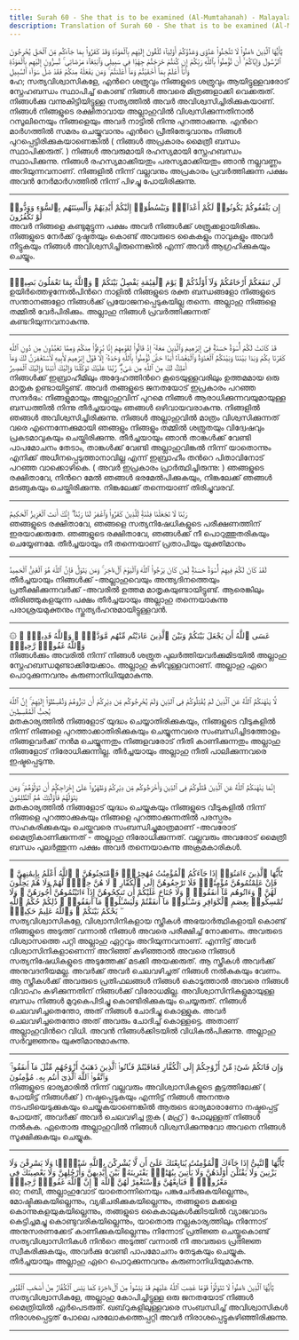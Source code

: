 ```yaml
---
title: Surah 60 - She that is to be examined (Al-Mumtahanah) - Malayalam
description: Translation of Surah 60 - She that is to be examined (Al-Mumtahanah) in Malayalam
---
```





<Aside type="quran" title="1">
يَٰٓأَيُّهَا ٱلَّذِينَ ءَامَنُوا۟ لَا تَتَّخِذُوا۟ عَدُوِّى وَعَدُوَّكُمْ أَوْلِيَآءَ تُلْقُونَ إِلَيْهِم بِٱلْمَوَدَّةِ وَقَدْ كَفَرُوا۟ بِمَا جَآءَكُم مِّنَ ٱلْحَقِّ يُخْرِجُونَ ٱلرَّسُولَ وَإِيَّاكُمْ ۙ أَن تُؤْمِنُوا۟ بِٱللَّهِ رَبِّكُمْ إِن كُنتُمْ خَرَجْتُمْ جِهَٰدًۭا فِى سَبِيلِى وَٱبْتِغَآءَ مَرْضَاتِى ۚ تُسِرُّونَ إِلَيْهِم بِٱلْمَوَدَّةِ وَأَنَا۠ أَعْلَمُ بِمَآ أَخْفَيْتُمْ وَمَآ أَعْلَنتُمْ ۚ وَمَن يَفْعَلْهُ مِنكُمْ فَقَدْ ضَلَّ سَوَآءَ ٱلسَّبِيلِ
</Aside>

<Aside type="reference" title="1">
ഹേ; സത്യവിശ്വാസികളേ, എന്‍റെ ശത്രുവും നിങ്ങളുടെ ശത്രുവും ആയിട്ടുള്ളവരോട്‌ സ്നേഹബന്ധം സ്ഥാപിച്ച്‌ കൊണ്ട്‌ നിങ്ങള്‍ അവരെ മിത്രങ്ങളാക്കി വെക്കരുത്‌. നിങ്ങള്‍ക്കു വന്നുകിട്ടിയിട്ടുള്ള സത്യത്തില്‍ അവര്‍ അവിശ്വസിച്ചിരിക്കുകയാണ്‌. നിങ്ങള്‍ നിങ്ങളുടെ രക്ഷിതാവായ അല്ലാഹുവില്‍ വിശ്വസിക്കുന്നതിനാല്‍ റസൂലിനെയും നിങ്ങളെയും അവര്‍ നാട്ടില്‍ നിന്നു പുറത്താക്കുന്നു. എന്‍റെ മാര്‍ഗത്തില്‍ സമരം ചെയ്യുവാനും എന്‍റെ പ്രീതിതേടുവാനും നിങ്ങള്‍ പുറപ്പെട്ടിരിക്കുകയാണെങ്കില്‍ ( നിങ്ങള്‍ അപ്രകാരം മൈത്രീ ബന്ധം സ്ഥാപിക്കരുത്‌. ) നിങ്ങള്‍ അവരുമായി രഹസ്യമായി സ്നേഹബന്ധം സ്ഥാപിക്കുന്നു. നിങ്ങള്‍ രഹസ്യമാക്കിയതും പരസ്യമാക്കിയതും ഞാന്‍ നല്ലവണ്ണം അറിയുന്നവനാണ്‌. നിങ്ങളില്‍ നിന്ന്‌ വല്ലവനും അപ്രകാരം പ്രവര്‍ത്തിക്കുന്ന പക്ഷം അവന്‍ നേര്‍മാര്‍ഗത്തില്‍ നിന്ന്‌ പിഴച്ചു പോയിരിക്കുന്നു.
</Aside>

---

<Aside type="quran" title="2">
إِن يَثْقَفُوكُمْ يَكُونُوا۟ لَكُمْ أَعْدَآءًۭ وَيَبْسُطُوٓا۟ إِلَيْكُمْ أَيْدِيَهُمْ وَأَلْسِنَتَهُم بِٱلسُّوٓءِ وَوَدُّوا۟ لَوْ تَكْفُرُونَ
</Aside>

<Aside type="reference" title="2">
അവര്‍ നിങ്ങളെ കണ്ടുമുട്ടുന്ന പക്ഷം അവര്‍ നിങ്ങള്‍ക്ക്‌ ശത്രുക്കളായിരിക്കും. നിങ്ങളുടെ നേര്‍ക്ക്‌ ദുഷ്ടതയും കൊണ്ട്‌ അവരുടെ കൈകളും നാവുകളും അവര്‍ നീട്ടുകയും നിങ്ങള്‍ അവിശ്വസിച്ചിരുന്നെങ്കില്‍ എന്ന്‌ അവര്‍ ആഗ്രഹിക്കുകയും ചെയ്യും.
</Aside>

---

<Aside type="quran" title="3">
لَن تَنفَعَكُمْ أَرْحَامُكُمْ وَلَآ أَوْلَٰدُكُمْ ۚ يَوْمَ ٱلْقِيَٰمَةِ يَفْصِلُ بَيْنَكُمْ ۚ وَٱللَّهُ بِمَا تَعْمَلُونَ بَصِيرٌۭ
</Aside>

<Aside type="reference" title="3">
ഉയിര്‍ത്തെഴുന്നേല്‍പിന്‍റെ നാളില്‍ നിങ്ങളുടെ രക്ത ബന്ധങ്ങളോ നിങ്ങളുടെ സന്താനങ്ങളോ നിങ്ങള്‍ക്ക്‌ പ്രയോജനപ്പെടുകയില്ല തന്നെ. അല്ലാഹു നിങ്ങളെ തമ്മില്‍ വേര്‍പിരിക്കും. അല്ലാഹു നിങ്ങള്‍ പ്രവര്‍ത്തിക്കുന്നത്‌ കണ്ടറിയുന്നവനാകുന്നു.
</Aside>

---

<Aside type="quran" title="4">
قَدْ كَانَتْ لَكُمْ أُسْوَةٌ حَسَنَةٌۭ فِىٓ إِبْرَٰهِيمَ وَٱلَّذِينَ مَعَهُۥٓ إِذْ قَالُوا۟ لِقَوْمِهِمْ إِنَّا بُرَءَٰٓؤُا۟ مِنكُمْ وَمِمَّا تَعْبُدُونَ مِن دُونِ ٱللَّهِ كَفَرْنَا بِكُمْ وَبَدَا بَيْنَنَا وَبَيْنَكُمُ ٱلْعَدَٰوَةُ وَٱلْبَغْضَآءُ أَبَدًا حَتَّىٰ تُؤْمِنُوا۟ بِٱللَّهِ وَحْدَهُۥٓ إِلَّا قَوْلَ إِبْرَٰهِيمَ لِأَبِيهِ لَأَسْتَغْفِرَنَّ لَكَ وَمَآ أَمْلِكُ لَكَ مِنَ ٱللَّهِ مِن شَىْءٍۢ ۖ رَّبَّنَا عَلَيْكَ تَوَكَّلْنَا وَإِلَيْكَ أَنَبْنَا وَإِلَيْكَ ٱلْمَصِيرُ
</Aside>

<Aside type="reference" title="4">
നിങ്ങള്‍ക്ക്‌ ഇബ്രാഹീമിലും അദ്ദേഹത്തിന്‍റെ കൂടെയുള്ളവരിലും ഉത്തമമായ ഒരു മാതൃക ഉണ്ടായിട്ടുണ്ട്‌. അവര്‍ തങ്ങളുടെ ജനതയോട്‌ ഇപ്രകാരം പറഞ്ഞ സന്ദര്‍ഭം: നിങ്ങളുമായും അല്ലാഹുവിന്‌ പുറമെ നിങ്ങള്‍ ആരാധിക്കുന്നവയുമായുള്ള ബന്ധത്തില്‍ നിന്നു തീര്‍ച്ചയായും ഞങ്ങള്‍ ഒഴിവായവരാകുന്നു. നിങ്ങളില്‍ ഞങ്ങള്‍ അവിശ്വസിച്ചിരിക്കുന്നു. നിങ്ങള്‍ അല്ലാഹുവില്‍ മാത്രം വിശ്വസിക്കുന്നത്‌ വരെ എന്നെന്നേക്കുമായി ഞങ്ങളും നിങ്ങളും തമ്മില്‍ ശത്രുതയും വിദ്വേഷവും പ്രകടമാവുകയും ചെയ്തിരിക്കുന്നു. തീര്‍ച്ചയായും ഞാന്‍ താങ്കള്‍ക്ക്‌ വേണ്ടി പാപമോചനം തേടാം, താങ്കള്‍ക്ക്‌ വേണ്ടി അല്ലാഹുവിങ്കല്‍ നിന്ന്‌ യാതൊന്നും എനിക്ക്‌ അധീനപ്പെടുത്താനാവില്ല എന്ന്‌ ഇബ്രാഹീം തന്‍റെ പിതാവിനോട്‌ പറഞ്ഞ വാക്കൊഴികെ. ( അവര്‍ ഇപ്രകാരം പ്രാര്‍ത്ഥിച്ചിരുന്നു: ) ഞങ്ങളുടെ രക്ഷിതാവേ, നിന്‍റെ മേല്‍ ഞങ്ങള്‍ ഭരമേല്‍പിക്കുകയും, നിങ്കലേക്ക്‌ ഞങ്ങള്‍ മടങ്ങുകയും ചെയ്തിരിക്കുന്നു. നിങ്കലേക്ക്‌ തന്നെയാണ്‌ തിരിച്ചുവരവ്‌.
</Aside>

---

<Aside type="quran" title="5">
رَبَّنَا لَا تَجْعَلْنَا فِتْنَةًۭ لِّلَّذِينَ كَفَرُوا۟ وَٱغْفِرْ لَنَا رَبَّنَآ ۖ إِنَّكَ أَنتَ ٱلْعَزِيزُ ٱلْحَكِيمُ
</Aside>

<Aside type="reference" title="5">
ഞങ്ങളുടെ രക്ഷിതാവേ, ഞങ്ങളെ സത്യനിഷേധികളുടെ പരീക്ഷണത്തിന്‌ ഇരയാക്കരുതേ. ഞങ്ങളുടെ രക്ഷിതാവേ, ഞങ്ങള്‍ക്ക്‌ നീ പൊറുത്തുതരികയും ചെയ്യേണമേ. തീര്‍ച്ചയായും നീ തന്നെയാണ്‌ പ്രതാപിയും യുക്തിമാനും
</Aside>

---

<Aside type="quran" title="6">
لَقَدْ كَانَ لَكُمْ فِيهِمْ أُسْوَةٌ حَسَنَةٌۭ لِّمَن كَانَ يَرْجُوا۟ ٱللَّهَ وَٱلْيَوْمَ ٱلْءَاخِرَ ۚ وَمَن يَتَوَلَّ فَإِنَّ ٱللَّهَ هُوَ ٱلْغَنِىُّ ٱلْحَمِيدُ
</Aside>

<Aside type="reference" title="6">
തീര്‍ച്ചയായും നിങ്ങള്‍ക്ക്‌ -അല്ലാഹുവെയും അന്ത്യദിനത്തെയും പ്രതീക്ഷിക്കുന്നവര്‍ക്ക്‌ -അവരില്‍ ഉത്തമ മാതൃകയുണ്ടായിട്ടുണ്ട്‌. ആരെങ്കിലും തിരിഞ്ഞുകളയുന്ന പക്ഷം തീര്‍ച്ചയായും അല്ലാഹു തന്നെയാകുന്നു പരാശ്രയമുക്തനും സ്തുത്യര്‍ഹനുമായിട്ടുള്ളവന്‍.
</Aside>

---

<Aside type="quran" title="7">
۞ عَسَى ٱللَّهُ أَن يَجْعَلَ بَيْنَكُمْ وَبَيْنَ ٱلَّذِينَ عَادَيْتُم مِّنْهُم مَّوَدَّةًۭ ۚ وَٱللَّهُ قَدِيرٌۭ ۚ وَٱللَّهُ غَفُورٌۭ رَّحِيمٌۭ
</Aside>

<Aside type="reference" title="7">
നിങ്ങള്‍ക്കും അവരില്‍ നിന്ന്‌ നിങ്ങള്‍ ശത്രുത പുലര്‍ത്തിയവര്‍ക്കുമിടയില്‍ അല്ലാഹു സ്നേഹബന്ധമുണ്ടാക്കിയേക്കാം. അല്ലാഹു കഴിവുള്ളവനാണ്‌. അല്ലാഹു ഏറെ പൊറുക്കുന്നവനും കരുണാനിധിയുമാകുന്നു.
</Aside>

---

<Aside type="quran" title="8">
لَّا يَنْهَىٰكُمُ ٱللَّهُ عَنِ ٱلَّذِينَ لَمْ يُقَٰتِلُوكُمْ فِى ٱلدِّينِ وَلَمْ يُخْرِجُوكُم مِّن دِيَٰرِكُمْ أَن تَبَرُّوهُمْ وَتُقْسِطُوٓا۟ إِلَيْهِمْ ۚ إِنَّ ٱللَّهَ يُحِبُّ ٱلْمُقْسِطِينَ
</Aside>

<Aside type="reference" title="8">
മതകാര്യത്തില്‍ നിങ്ങളോട്‌ യുദ്ധം ചെയ്യാതിരിക്കുകയും, നിങ്ങളുടെ വീടുകളില്‍ നിന്ന്‌ നിങ്ങളെ പുറത്താക്കാതിരിക്കുകയും ചെയ്യുന്നവരെ സംബന്ധിച്ചിടത്തോളം നിങ്ങളവര്‍ക്ക്‌ നന്‍മ ചെയ്യുന്നതും നിങ്ങളവരോട്‌ നീതി കാണിക്കുന്നതും അല്ലാഹു നിങ്ങളോട്‌ നിരോധിക്കുന്നില്ല. തീര്‍ച്ചയായും അല്ലാഹു നീതി പാലിക്കുന്നവരെ ഇഷ്ടപ്പെടുന്നു.
</Aside>

---

<Aside type="quran" title="9">
إِنَّمَا يَنْهَىٰكُمُ ٱللَّهُ عَنِ ٱلَّذِينَ قَٰتَلُوكُمْ فِى ٱلدِّينِ وَأَخْرَجُوكُم مِّن دِيَٰرِكُمْ وَظَٰهَرُوا۟ عَلَىٰٓ إِخْرَاجِكُمْ أَن تَوَلَّوْهُمْ ۚ وَمَن يَتَوَلَّهُمْ فَأُو۟لَٰٓئِكَ هُمُ ٱلظَّٰلِمُونَ
</Aside>

<Aside type="reference" title="9">
മതകാര്യത്തില്‍ നിങ്ങളോട്‌ യുദ്ധം ചെയ്യുകയും നിങ്ങളുടെ വീടുകളില്‍ നിന്ന്‌ നിങ്ങളെ പുറത്താക്കുകയും നിങ്ങളെ പുറത്താക്കുന്നതില്‍ പരസ്പരം സഹകരിക്കുകയും ചെയ്തവരെ സംബന്ധിച്ചുമാത്രമാണ്‌ -അവരോട്‌ മൈത്രികാണിക്കുന്നത്‌ - അല്ലാഹു നിരോധിക്കുന്നത്‌. വല്ലവരും അവരോട്‌ മൈത്രീ ബന്ധം പുലര്‍ത്തുന്ന പക്ഷം അവര്‍ തന്നെയാകുന്നു അക്രമകാരികള്‍.
</Aside>

---

<Aside type="quran" title="10">
يَٰٓأَيُّهَا ٱلَّذِينَ ءَامَنُوٓا۟ إِذَا جَآءَكُمُ ٱلْمُؤْمِنَٰتُ مُهَٰجِرَٰتٍۢ فَٱمْتَحِنُوهُنَّ ۖ ٱللَّهُ أَعْلَمُ بِإِيمَٰنِهِنَّ ۖ فَإِنْ عَلِمْتُمُوهُنَّ مُؤْمِنَٰتٍۢ فَلَا تَرْجِعُوهُنَّ إِلَى ٱلْكُفَّارِ ۖ لَا هُنَّ حِلٌّۭ لَّهُمْ وَلَا هُمْ يَحِلُّونَ لَهُنَّ ۖ وَءَاتُوهُم مَّآ أَنفَقُوا۟ ۚ وَلَا جُنَاحَ عَلَيْكُمْ أَن تَنكِحُوهُنَّ إِذَآ ءَاتَيْتُمُوهُنَّ أُجُورَهُنَّ ۚ وَلَا تُمْسِكُوا۟ بِعِصَمِ ٱلْكَوَافِرِ وَسْـَٔلُوا۟ مَآ أَنفَقْتُمْ وَلْيَسْـَٔلُوا۟ مَآ أَنفَقُوا۟ ۚ ذَٰلِكُمْ حُكْمُ ٱللَّهِ ۖ يَحْكُمُ بَيْنَكُمْ ۚ وَٱللَّهُ عَلِيمٌ حَكِيمٌۭ
</Aside>

<Aside type="reference" title="10">
സത്യവിശ്വാസികളേ, വിശ്വാസിനികളായ സ്ത്രീകള്‍ അഭയാര്‍ത്ഥികളായി കൊണ്ട്‌ നിങ്ങളുടെ അടുത്ത്‌ വന്നാല്‍ നിങ്ങള്‍ അവരെ പരീക്ഷിച്ച്‌ നോക്കണം. അവരുടെ വിശ്വാസത്തെ പറ്റി അല്ലാഹു ഏറ്റവും അറിയുന്നവനാണ്‌. എന്നിട്ട്‌ അവര്‍ വിശ്വാസിനികളാണെന്ന്‌ അറിഞ്ഞ്‌ കഴിഞ്ഞാല്‍ അവരെ നിങ്ങള്‍ സത്യനിഷേധികളുടെ അടുത്തേക്ക്‌ മടക്കി അയക്കരുത്‌. ആ സ്ത്രീകള്‍ അവര്‍ക്ക്‌ അനുവദനീയമല്ല. അവര്‍ക്ക്‌ അവര്‍ ചെലവഴിച്ചത്‌ നിങ്ങള്‍ നല്‍കുകയും വേണം. ആ സ്ത്രീകള്‍ക്ക്‌ അവരുടെ പ്രതിഫലങ്ങള്‍ നിങ്ങള്‍ കൊടുത്താല്‍ അവരെ നിങ്ങള്‍ വിവാഹം കഴിക്കുന്നതിന്‌ നിങ്ങള്‍ക്ക്‌ വിരോധമില്ല. അവിശ്വാസിനികളുമായുള്ള ബന്ധം നിങ്ങള്‍ മുറുകെപിടിച്ചു കൊണ്ടിരിക്കുകയും ചെയ്യരുത്‌. നിങ്ങള്‍ ചെലവഴിച്ചതെന്തോ, അത്‌ നിങ്ങള്‍ ചോദിച്ചു കൊള്ളുക. അവര്‍ ചെലവഴിച്ചതെന്തോ അത്‌ അവരും ചോദിച്ച്‌ കൊള്ളട്ടെ. അതാണ്‌ അല്ലാഹുവിന്‍റെ വിധി. അവന്‍ നിങ്ങള്‍ക്കിടയില്‍ വിധികല്‍പിക്കുന്നു. അല്ലാഹു സര്‍വ്വജ്ഞനും യുക്തിമാനുമാകുന്നു.
</Aside>

---

<Aside type="quran" title="11">
وَإِن فَاتَكُمْ شَىْءٌۭ مِّنْ أَزْوَٰجِكُمْ إِلَى ٱلْكُفَّارِ فَعَاقَبْتُمْ فَـَٔاتُوا۟ ٱلَّذِينَ ذَهَبَتْ أَزْوَٰجُهُم مِّثْلَ مَآ أَنفَقُوا۟ ۚ وَٱتَّقُوا۟ ٱللَّهَ ٱلَّذِىٓ أَنتُم بِهِۦ مُؤْمِنُونَ
</Aside>

<Aside type="reference" title="11">
നിങ്ങളുടെ ഭാര്യമാരില്‍ നിന്ന്‌ വല്ലവരും അവിശ്വാസികളുടെ കൂട്ടത്തിലേക്ക്‌ ( പോയിട്ട്‌ നിങ്ങള്‍ക്ക്‌ ) നഷ്ടപ്പെടുകയും എന്നിട്ട്‌ നിങ്ങള്‍ അനന്തര നടപടിയെടുക്കുകയും ചെയ്യുകയാണെങ്കില്‍ ആരുടെ ഭാര്യമാരാണോ നഷ്ടപ്പെട്ട്‌ പോയത്‌, അവര്‍ക്ക്‌ അവര്‍ ചെലവഴിച്ച തുക ( മഹ്ര് ) പോലുള്ളത്‌ നിങ്ങള്‍ നല്‍കുക. ഏതൊരു അല്ലാഹുവില്‍ നിങ്ങള്‍ വിശ്വസിക്കുന്നുവോ അവനെ നിങ്ങള്‍ സൂക്ഷിക്കുകയും ചെയ്യുക.
</Aside>

---

<Aside type="quran" title="12">
يَٰٓأَيُّهَا ٱلنَّبِىُّ إِذَا جَآءَكَ ٱلْمُؤْمِنَٰتُ يُبَايِعْنَكَ عَلَىٰٓ أَن لَّا يُشْرِكْنَ بِٱللَّهِ شَيْـًۭٔا وَلَا يَسْرِقْنَ وَلَا يَزْنِينَ وَلَا يَقْتُلْنَ أَوْلَٰدَهُنَّ وَلَا يَأْتِينَ بِبُهْتَٰنٍۢ يَفْتَرِينَهُۥ بَيْنَ أَيْدِيهِنَّ وَأَرْجُلِهِنَّ وَلَا يَعْصِينَكَ فِى مَعْرُوفٍۢ ۙ فَبَايِعْهُنَّ وَٱسْتَغْفِرْ لَهُنَّ ٱللَّهَ ۖ إِنَّ ٱللَّهَ غَفُورٌۭ رَّحِيمٌۭ
</Aside>

<Aside type="reference" title="12">
ഓ; നബീ, അല്ലാഹുവോട്‌ യാതൊന്നിനെയും പങ്കുചേര്‍ക്കുകയില്ലെന്നും, മോഷ്ടിക്കുകയില്ലെന്നും, വ്യഭിചരിക്കുകയില്ലെന്നും, തങ്ങളുടെ മക്കളെ കൊന്നുകളയുകയില്ലെന്നും, തങ്ങളുടെ കൈകാലുകള്‍ക്കിടയില്‍ വ്യാജവാദം കെട്ടിച്ചമച്ചു കൊണ്ടുവരികയില്ലെന്നും, യാതൊരു നല്ലകാര്യത്തിലും നിന്നോട്‌ അനുസരണക്കേട്‌ കാണിക്കുകയില്ലെന്നും നിന്നോട്‌ പ്രതിജ്ഞ ചെയ്തുകൊണ്ട്‌ സത്യവിശ്വാസിനികള്‍ നിന്‍റെ അടുത്ത്‌ വന്നാല്‍ നീ അവരുടെ പ്രതിജ്ഞ സ്വീകരിക്കുകയും, അവര്‍ക്കു വേണ്ടി പാപമോചനം തേടുകയും ചെയ്യുക. തീര്‍ച്ചയായും അല്ലാഹു ഏറെ പൊറുക്കുന്നവനും കരുണാനിധിയുമാകുന്നു.
</Aside>

---

<Aside type="quran" title="13">
يَٰٓأَيُّهَا ٱلَّذِينَ ءَامَنُوا۟ لَا تَتَوَلَّوْا۟ قَوْمًا غَضِبَ ٱللَّهُ عَلَيْهِمْ قَدْ يَئِسُوا۟ مِنَ ٱلْءَاخِرَةِ كَمَا يَئِسَ ٱلْكُفَّارُ مِنْ أَصْحَٰبِ ٱلْقُبُورِ
</Aside>

<Aside type="reference" title="13">
സത്യവിശ്വാസികളേ, അല്ലാഹു കോപിച്ചിട്ടുള്ള ഒരു ജനതയോട്‌ നിങ്ങള്‍ മൈത്രിയില്‍ ഏര്‍പെടരുത്‌. ഖബ്‌റുകളിലുള്ളവരെ സംബന്ധിച്ച്‌ അവിശ്വാസികള്‍ നിരാശപ്പെട്ടത്‌ പോലെ പരലോകത്തെപ്പറ്റി അവര്‍ നിരാശപ്പെട്ടുകഴിഞ്ഞിരിക്കുന്നു.
</Aside>

---
